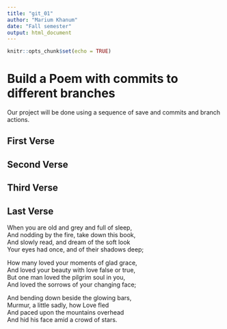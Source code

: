 ```yaml
---
title: "git_01"
author: "Marium Khanum"
date: "Fall semester"
output: html_document
---
```


```r
knitr::opts_chunk$set(echo = TRUE)
```
# Build a Poem with commits to different branches
Our project will be done using a sequence of save and commits and branch actions.
<!-- Do not modify or change any text in "!--" bracketed areas such as this --- these are instructions to
you, if you change any of this the git program will notice it and compromise your git merging strategy !-->

## First Verse 
<!--Put the first five lines of a poem by Lewis Carrol in this section!-->

## Second Verse
<!--Put the first five lines of a poem by Robert Frost here!-->

## Third Verse
<!--Put the first two verses of The Walrus and the Carpenter here!-->

## Last Verse
<!--Put a short poem of your choice 8-20 lines,here!-->

When you are old and grey and full of sleep,  
And nodding by the fire, take down this book,  
And slowly read, and dream of the soft look  
Your eyes had once, and of their shadows deep;  
  
How many loved your moments of glad grace,  
And loved your beauty with love false or true,  
But one man loved the pilgrim soul in you,  
And loved the sorrows of your changing face;  
  
And bending down beside the glowing bars,  
Murmur, a little sadly, how Love fled  
And paced upon the mountains overhead  
And hid his face amid a crowd of stars.  